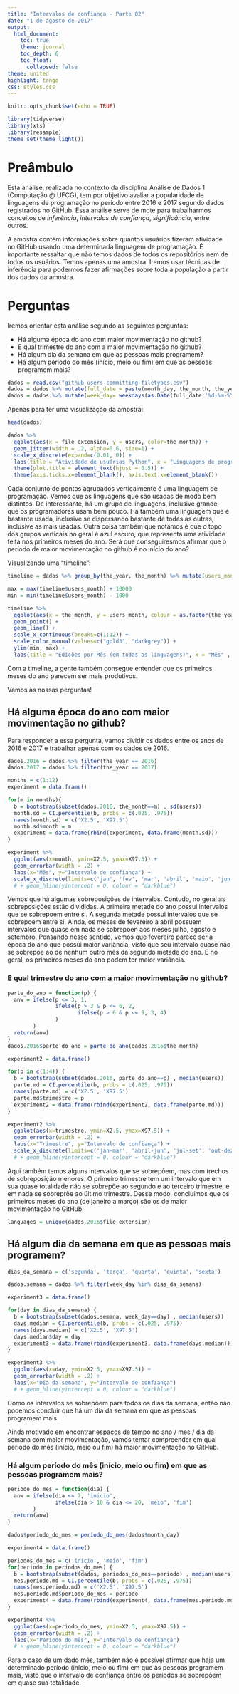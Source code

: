 ```yaml
---
title: "Intervalos de confiança - Parte 02"
date: "1 de agosto de 2017"
output:
  html_document:
    toc: true
    theme: journal
    toc_depth: 6
    toc_float:
      collapsed: false
theme: united
highlight: tango
css: styles.css
---
```


```r
knitr::opts_chunk$set(echo = TRUE)
```

```r
library(tidyverse)
library(xts)
library(resample)
theme_set(theme_light())
```

# Preâmbulo

Esta análise, realizada no contexto da disciplina Análise de Dados 1 (Computação @ UFCG), tem por objetivo avaliar a popularidade de linguagens de programação no período entre 2016 e 2017 segundo dados registrados no GitHub. Essa análise serve de mote para trabalharmos conceitos de *inferência*, *intervalos de confiança*, *significância*, entre outros. 

A amostra contém informações sobre quantos usuários fizeram atividade no GitHub usando uma determinada linguagem de programação. É importante ressaltar que não temos dados de todos os repositórios nem de todos os usuários. Temos apenas uma amostra. Iremos usar técnicas de inferência para podermos fazer afirmações sobre toda a população a partir dos dados da amostra.


# Perguntas

Iremos orientar esta análise segundo as seguintes perguntas:


- Há alguma época do ano com maior movimentação no github?
- E qual trimestre do ano com a maior movimentação no github?
- Há algum dia da semana em que as pessoas mais programem?
- Há algum período do mês (início, meio ou fim) em que as pessoas programem mais?

```r
dados = read.csv("github-users-committing-filetypes.csv")
dados = dados %>% mutate(full_date = paste(month_day, the_month, the_year, sep = '-'))
dados = dados %>% mutate(week_day= weekdays(as.Date(full_date,'%d-%m-%Y')))
```

Apenas para ter uma visualização da amostra:

```r
head(dados)
```

```r
dados %>%
  ggplot(aes(x = file_extension, y = users, color=the_month)) +
  geom_jitter(width = .2, alpha=0.6, size=1) +
  scale_x_discrete(expand=c(0.01, 0)) +
  labs(title = "Atividade de usuários Python", x = "Linguagens de programação", y = "Quantidade de usuários") +
  theme(plot.title = element_text(hjust = 0.5)) + 
  theme(axis.ticks.x=element_blank(), axis.text.x=element_blank())
```

Cada conjunto de pontos agrupados verticalmente é uma linguagem de programação.
Vemos que as linguagens que são usadas de modo bem distintos. De interessante, há um grupo de linguagens, inclusive grande, que os programadores usam bem pouco. Há também uma linguagem que é bastante usada, inclusive se dispersando bastante de todas as outras, inclusive as mais usadas. Outra coisa também que notamos é que o topo dos grupos verticais no geral é azul escuro, que representa uma atividade feita nos primeiros meses do ano. Será que conseguiresmos afirmar que o período de maior movimentação no github é no início do ano?

Visualizando uma "timeline":

```r
timeline = dados %>% group_by(the_year, the_month) %>% mutate(users_month = sum(users))

max = max(timeline$users_month) + 10000
min = min(timeline$users_month) - 1000

timeline %>%
  ggplot(aes(x = the_month, y = users_month, colour = as.factor(the_year))) + 
  geom_point() +
  geom_line() +  
  scale_x_continuous(breaks=c(1:12)) + 
  scale_color_manual(values=c("gold3", "darkgrey")) +
  ylim(min, max) +
  labs(title = "Edições por Mês (em todas as linguagens)", x = "Mês" , y= "Número de usuários\nque fizeram edições", colour="Ano")
```

Com a timeline, a gente também consegue entender que os primeiros meses do ano parecem ser mais produtivos.

Vamos às nossas perguntas!

## Há alguma época do ano com maior movimentação no github?

Para responder a essa pergunta, vamos dividir os dados entre os anos de 2016 e 2017 e trabalhar apenas com os dados de 2016.

```r
dados.2016 = dados %>% filter(the_year == 2016)
dados.2017 = dados %>% filter(the_year == 2017)
```

```r
months = c(1:12)
experiment = data.frame()

for(m in months){
  b = bootstrap(subset(dados.2016, the_month==m) , sd(users))
  month.sd = CI.percentile(b, probs = c(.025, .975))
  names(month.sd) = c('X2.5', 'X97.5')
  month.sd$month = m
  experiment = data.frame(rbind(experiment, data.frame(month.sd)))
}
```

```r
experiment %>% 
  ggplot(aes(x=month, ymin=X2.5, ymax=X97.5)) + 
  geom_errorbar(width = .2) + 
  labs(x="Mês", y="Intervalo de confiança") +
  scale_x_discrete(limits=c('jan', 'fev', 'mar', 'abril', 'maio', 'jun', 'jul', 'ago', 'set', 'out', 'nov', 'dez'))
  # + geom_hline(yintercept = 0, colour = "darkblue")
```

Vemos que há algumas sobreposições de intervalos. Contudo, no geral as sobreposições estão divididas. A primeira metade do ano possui intervalos que se sobrepoem entre si. A segunda metade possui intervalos que se sobrepoem entre si. Ainda, os meses de fevereiro a abril possuem intervalos que quase em nada se sobrepoen aos meses julho, agosto e setembro. 
Pensando nesse sentido, vemos que fevereiro parece ser a época do ano que possui maior variância, visto que seu intervalo quase não se sobrepoe ao de nenhum outro mês da segundo metade do ano. E no geral, os primeiros meses do ano podem ter maior variância.


### E qual trimestre do ano com a maior movimentação no github?

```r
parte_do_ano = function(p) {
  anw = ifelse(p <= 3, 1, 
               ifelse(p > 3 & p <= 6, 2,
                      ifelse(p > 6 & p <= 9, 3, 4)
               )
        )
  return(anw)
}
dados.2016$parte_do_ano = parte_do_ano(dados.2016$the_month)
```

```r
experiment2 = data.frame()

for(p in c(1:4)) {
  b = bootstrap(subset(dados.2016, parte_do_ano==p) , median(users))
  parte.md = CI.percentile(b, probs = c(.025, .975))
  names(parte.md) = c('X2.5', 'X97.5') 
  parte.md$trimestre = p
  experiment2 = data.frame(rbind(experiment2, data.frame(parte.md)))
}
```

```r
experiment2 %>% 
  ggplot(aes(x=trimestre, ymin=X2.5, ymax=X97.5)) + 
  geom_errorbar(width = .2) + 
  labs(x="Trimestre", y="Intervalo de confiança") +
  scale_x_discrete(limits=c('jan-mar', 'abril-jun', 'jul-set', 'out-dez'))
  # + geom_hline(yintercept = 0, colour = "darkblue")
```

Aqui também temos alguns intervalos que se sobrepõem, mas com trechos de sobreposição menores. O primeiro trimestre tem um intervalo que em sua quase totalidade não se sobrepõe ao segundo e ao terceiro trimestre, e em nada se sobreprõe ao último trimestre. Desse modo, concluímos que os primeiros meses do ano (de janeiro a março) são os de maior movimentação no GitHub.

```r
languages = unique(dados.2016$file_extension)
```

## Há algum dia da semana em que as pessoas mais programem?

```r
dias_da_semana = c('segunda', 'terça', 'quarta', 'quinta', 'sexta')

dados.semana = dados %>% filter(week_day %in% dias_da_semana)

experiment3 = data.frame()

for(day in dias_da_semana) {
  b = bootstrap(subset(dados.semana, week_day==day) , median(users))
  days.median = CI.percentile(b, probs = c(.025, .975))
  names(days.median) = c('X2.5', 'X97.5')
  days.median$day = day
  experiment3 = data.frame(rbind(experiment3, data.frame(days.median)))
}
```

```r
experiment3 %>% 
  ggplot(aes(x=day, ymin=X2.5, ymax=X97.5)) + 
  geom_errorbar(width = .2) + 
  labs(x="Dia da semana", y="Intervalo de confiança")
  # + geom_hline(yintercept = 0, colour = "darkblue")
```

Como os intervalos se sobrepõem para todos os dias da semana, então não podemos concluir que há um dia da semana em que as pessoas programem mais.

Ainda motivado em encontrar espaços de tempo no ano / mes / dia da semana com maior movimentação, vamos tentar compreender em qual periodo do mês (início, meio ou fim) há maior movimentação no GitHub.

### Há algum período do mês (início, meio ou fim) em que as pessoas programem mais?

```r
periodo_do_mes = function(dia) {
  anw = ifelse(dia <= 7, 'inicio', 
               ifelse(dia > 10 & dia <= 20, 'meio', 'fim')
        )
  return(anw)
}

dados$periodo_do_mes = periodo_do_mes(dados$month_day)
```

```r
experiment4 = data.frame()

periodos_do_mes = c('inicio', 'meio', 'fim')
for(periodo in periodos_do_mes) {
  b = bootstrap(subset(dados, periodos_do_mes==periodo) , median(users))
  mes.periodo.md = CI.percentile(b, probs = c(.025, .975))
  names(mes.periodo.md) = c('X2.5', 'X97.5') 
  mes.periodo.md$periodo_do_mes = periodo
  experiment4 = data.frame(rbind(experiment4, data.frame(mes.periodo.md)))
}
```

```r
experiment4 %>% 
  ggplot(aes(x=periodo_do_mes, ymin=X2.5, ymax=X97.5)) + 
  geom_errorbar(width = .2) + 
  labs(x="Período do mês", y="Intervalo de confiança")
  # + geom_hline(yintercept = 0, colour = "darkblue")
```

Para o caso de um dado mês, também não é possível afirmar que haja um determinado período (início, meio ou fim) em que as pessoas programem mais, visto que o intervalo de confiança entre os períodos se sobrepõem em quase sua totalidade. 
